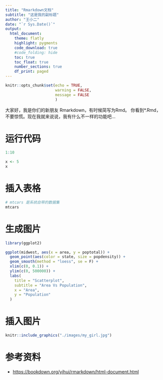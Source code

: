 ```yaml
---
title: "Rmarkdown文档"
subtitle: "这是我的副标题"
author: "王小二"
date: "`r Sys.Date()`"
output: 
  html_document:
    theme: flatly
    highlight: pygments
    code_download: true
    #code_folding: hide
    toc: true
    toc_float: true
    number_sections: true
    df_print: paged
---
```





```r
knitr::opts_chunk$set(echo = TRUE,
                      warning = FALSE, 
                      message = FALSE
                      )
```


大家好，我是你们的新朋友 Rmarkdown，有时候简写为Rmd。
你看到*.Rmd，不要惊慌。现在我就来说说，我有什么不一样的功能吧...

# 运行代码

```r
1:10
```


```r
x <- 5
x
```



# 插入表格


```r
# mtcars 是系统自带的数据集
mtcars
```

# 生成图片

```r
library(ggplot2)

ggplot(midwest, aes(x = area, y = poptotal)) +
  geom_point(aes(color = state, size = popdensity)) +
  geom_smooth(method = "loess", se = F) +
  xlim(c(0, 0.1)) +
  ylim(c(0, 500000)) +
  labs(
    title = "Scatterplot",
    subtitle = "Area Vs Population",
    x = "Area",
    y = "Population"
  )
```



# 插入图片


```r
knitr::include_graphics("./images/my_girl.jpg")
```



# 参考资料

- <https://bookdown.org/yihui/rmarkdown/html-document.html>